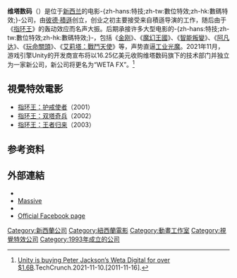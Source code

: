 {{NoteTA
|G1=Show
|G2=Movie
|G3=LR
|1=zh-hans:杰克逊;zh-hk:積遜;zh-tw:傑克森;
|2=zh-tw:Weta數位;zh-cn:维塔数码;zh-hk:維塔數碼;
}}
{{Infobox_Company |
 company_name  = 維塔數碼
| name_en = {{lang|en|Weta Digital}}
| company_logo  = [[File:Weta-logo.png|200px]]|
 company_type  = [[私人公司|私人]]|
 company_slogan = |
 foundation   = 1993年  |
 location    = [[紐西蘭|紐西蘭]][[威靈頓|威靈頓]]|
 key_people   = [[彼德·積遜|彼德·積遜]]、Joe Letteri、Eileen Moran |
 industry    = [[視覺特效|視覺特效]]、[[電腦成像|CGI]][[動畫|動畫]] |
 products    = |     
 revenue    = |
 operating profit    = |
 homepage    = [http://www.wetadigital.com/ www.wetadigital.com]
}}
'''维塔数码'''（{{lang-en|Weta Digital}}）是位于[[新西兰|新西兰]]的电影-{zh-hans:特技;zh-tw:數位特效;zh-hk:數碼特效;}-公司，由[[彼德·積遜|彼德·積遜]]创立，创业之初主要接受来自積遜导演的工作，随后由于《[[魔戒電影三部曲|指环王]]》的轰动效应而名声大振。后期承接许多大型电影的-{zh-hans:特技;zh-tw:數位特效;zh-hk:數碼特效;}-，包括《[[金剛_(2005年電影)|金刚]]》、《[[魔幻王國|魔幻王國]]》、《[[智能叛變|智能叛變]]》、《[[阿凡达|阿凡达]]》、《[[玩命關頭|玩命關頭]]》、《[[艾莉塔：戰鬥天使|艾莉塔：戰鬥天使]]》等，声势直逼[[工业光魔|工业光魔]]。2021年11月，游戏引擎Unity的开发商{{le|Unity科技|Unity Technologies}}宣布将以16.25亿美元收购维塔数码旗下的技术部门并独立为一家新公司，新公司将更名为“WETA FX”。<ref>[https://techcrunch.com/2021/11/09/unity-is-buying-peter-jacksons-weta-digital-for-over-1-6b/ Unity is buying Peter Jackson’s Weta Digital for over $1.6B].TechCrunch.2021-11-10.[2011-11-16].</ref>

== 視覺特效電影 ==
* [[指环王：护戒使者|指环王：护戒使者]]（2001）
* [[指环王：双塔奇兵|指环王：双塔奇兵]]（2002）
* [[指环王：王者归来|指环王：王者归来]]（2003）

== 参考资料 ==
{{reflist}}

== 外部連結 ==
*{{Official website|http://www.wetafx.co.nz}}
*[http://www.massivesoftware.com/ Massive] {{Wayback|url=http://www.massivesoftware.com/ |date=20110225095644 }}
*{{imdb company|id=0005031}}
* [https://www.facebook.com/wetadigitalvfx Official Facebook page]

{{彼得·杰克逊}}
[[Category:新西蘭公司|Category:新西蘭公司]]
[[Category:紐西蘭電影|Category:紐西蘭電影]]
[[Category:動畫工作室|Category:動畫工作室]]
[[Category:視覺特效公司|Category:視覺特效公司]]
[[Category:1993年成立的公司|Category:1993年成立的公司]]